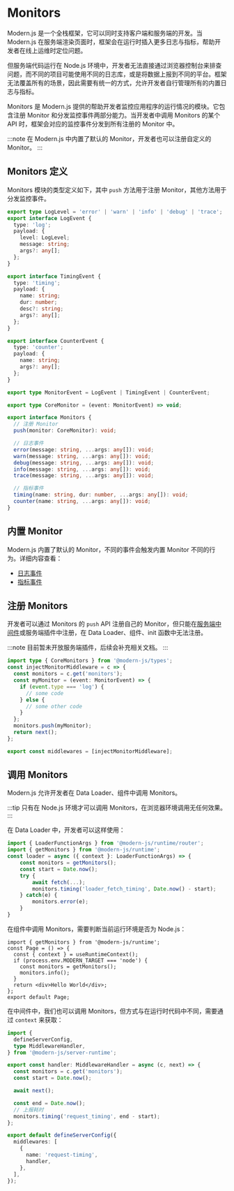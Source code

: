 # Monitors

Modern.js 是一个全栈框架，它可以同时支持客户端和服务端的开发。当 Modern.js 在服务端渲染页面时，框架会在运行时插入更多日志与指标，帮助开发者在线上运维时定位问题。

但服务端代码运行在 Node.js 环境中，开发者无法直接通过浏览器控制台来排查问题，而不同的项目可能使用不同的日志库，或是将数据上报到不同的平台。框架无法覆盖所有的场景，因此需要有统一的方式，允许开发者自行管理所有的内置日志与指标。

Monitors 是 Modern.js 提供的帮助开发者监控应用程序的运行情况的模块。它包含注册 Monitor 和分发监控事件两部分能力。当开发者中调用 Monitors 的某个 API 时，框架会对应的监控事件分发到所有注册的 Monitor 中。

:::note
在 Modern.js 中内置了默认的 Monitor，开发者也可以注册自定义的 Monitor。
:::

## Monitors 定义

Monitors 模块的类型定义如下，其中 `push` 方法用于注册 Monitor，其他方法用于分发监控事件。

```ts
export type LogLevel = 'error' | 'warn' | 'info' | 'debug' | 'trace';
export interface LogEvent {
  type: 'log';
  payload: {
    level: LogLevel;
    message: string;
    args?: any[];
  };
}

export interface TimingEvent {
  type: 'timing';
  payload: {
    name: string;
    dur: number;
    desc?: string;
    args?: any[];
  };
}

export interface CounterEvent {
  type: 'counter';
  payload: {
    name: string;
    args?: any[];
  };
}

export type MonitorEvent = LogEvent | TimingEvent | CounterEvent;

export type CoreMonitor = (event: MonitorEvent) => void;

export interface Monitors {
  // 注册 Monitor
  push(monitor: CoreMonitor): void;

  // 日志事件
  error(message: string, ...args: any[]): void;
  warn(message: string, ...args: any[]): void;
  debug(message: string, ...args: any[]): void;
  info(message: string, ...args: any[]): void;
  trace(message: string, ...args: any[]): void;

  // 指标事件
  timing(name: string, dur: number, ...args: any[]): void;
  counter(name: string, ...args: any[]): void;
}
```

## 内置 Monitor

Modern.js 内置了默认的 Monitor，不同的事件会触发内置 Monitor 不同的行为。详细内容查看：

- [日志事件](/guides/advanced-features/server-monitor/logger)
- [指标事件](/guides/advanced-features/server-monitor/metrics)

## 注册 Monitors

开发者可以通过 Monitors 的 `push` API 注册自己的 Monitor，但只能在[服务端中间件](/apis/app/runtime/web-server/unstable_middleware)或服务端插件中注册，在 Data Loader、组件、init 函数中无法注册。

:::note
目前暂未开放服务端插件，后续会补充相关文档。
:::

```ts title="server/index.ts"
import type { CoreMonitors } from '@modern-js/types';
const injectMonitorMiddleware = c => {
  const monitors = c.get('monitors');
  const myMonitor = (event: MonitorEvent) => {
    if (event.type === 'log') {
      // some code
    } else {
      // some other code
    }
  };
  monitors.push(myMonitor);
  return next();
};

export const middlewares = [injectMonitorMiddleware];
```

## 调用 Monitors

Modern.js 允许开发者在 Data Loader、组件中调用 Monitors。

:::tip
只有在 Node.js 环境才可以调用 Monitors，在浏览器环境调用无任何效果。
:::

在 Data Loader 中，开发者可以这样使用：

```ts title="routes/page.data.ts"
import { LoaderFunctionArgs } from '@modern-js/runtime/router';
import { getMonitors } from '@modern-js/runtime';
const loader = async ({ context }: LoaderFunctionArgs) => {
    const monitors = getMonitors();
    const start = Date.now();
    try {
        await fetch(...);
        monitors.timing('loader_fetch_timing', Date.now() - start);
    } catch(e) {
        monitors.error(e);
    }
}
```

在组件中调用 Monitors，需要判断当前运行环境是否为 Node.js：

```tsx title="routes/page.tsx"
import { getMonitors } from '@modern-js/runtime';
const Page = () => {
  const { context } = useRuntimeContext();
  if (process.env.MODERN_TARGET === 'node') {
    const monitors = getMonitors();
    monitors.info();
  }
  return <div>Hello World</div>;
};
export default Page;
```

在中间件中，我们也可以调用 Monitors，但方式与在运行时代码中不同，需要通过 `context` 来获取：

```ts title="server/modern.server.ts"
import {
  defineServerConfig,
  type MiddlewareHandler,
} from '@modern-js/server-runtime';

export const handler: MiddlewareHandler = async (c, next) => {
  const monitors = c.get('monitors');
  const start = Date.now();

  await next();

  const end = Date.now();
  // 上报耗时
  monitors.timing('request_timing', end - start);
};

export default defineServerConfig({
  middlewares: [
    {
      name: 'request-timing',
      handler,
    },
  ],
});
```
